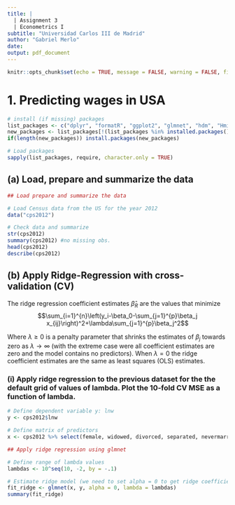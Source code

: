 ```yaml
---
title: |
  | Assignment 3 
  | Econometrics I
subtitle: "Universidad Carlos III de Madrid"
author: "Gabriel Merlo"
date:
output: pdf_document
---
```


```r
knitr::opts_chunk$set(echo = TRUE, message = FALSE, warning = FALSE, fig.align = "center")
```

# 1. Predicting wages in USA

```r
# install (if missing) packages
list_packages <- c("dplyr", "formatR", "ggplot2", "glmnet", "hdm", "Hmisc")
new_packages <- list_packages[!(list_packages %in% installed.packages()[,"Package"])]
if(length(new_packages)) install.packages(new_packages)

# Load packages
sapply(list_packages, require, character.only = TRUE)
```
## (a) Load, prepare and summarize the data

```r
## Load prepare and summarize the data

# Load Census data from the US for the year 2012
data("cps2012")

# Check data and summarize
str(cps2012)
summary(cps2012) #no missing obs.
head(cps2012)
describe(cps2012)
```
## (b) Apply Ridge-Regression with cross-validation (CV)

The ridge regression coefficient estimates $\hat{\beta}_R$ are the values that minimize $$\sum_{i=1}^{n}\left(y_i-\beta_0-\sum_{j=1}^{p}\beta_j x_{ij}\right)^2+\lambda\sum_{j=1}^{p}\beta_j^2$$

Where $\lambda\geq 0$ is a penalty parameter that shrinks the estimates of $\beta_j$ towards zero as $\lambda\to\infty$ (with the extreme case were all coefficient estimates are zero and the model contains no predictors). When $\lambda=0$ the ridge coefficient estimates are the same as least squares (OLS) estimates.

### (i) Apply ridge regression to the previous dataset for the the default grid of values of lambda. Plot the 10-fold CV MSE as a function of lambda.

```r

# Define dependent variable y: lnw
y <- cps2012$lnw

# Define matrix of predictors
x <- cps2012 %>% select(female, widowed, divorced, separated, nevermarried, hsd08, hsd911, hsg, cg, ad, mw, so, we, exp1, exp2, exp3) %>% data.matrix()

## Apply ridge regression using glmnet

# Define range of lambda values
lambdas <- 10^seq(10, -2, by = -.1)

# Estimate ridge model (we need to set alpha = 0 to get ridge coefficients)
fit_ridge <- glmnet(x, y, alpha = 0, lambda = lambdas)
summary(fit_ridge)
```


